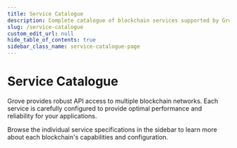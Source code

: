 ```yaml
---
title: Service Catalogue
description: Complete catalogue of blockchain services supported by Grove
slug: /service-catalogue
custom_edit_url: null
hide_table_of_contents: true
sidebar_class_name: service-catalogue-page
---
```



# Service Catalogue

Grove provides robust API access to multiple blockchain networks. Each service is carefully configured to provide optimal performance and reliability for your applications.

<ServicesTable />

Browse the individual service specifications in the sidebar to learn more about each blockchain's capabilities and configuration.